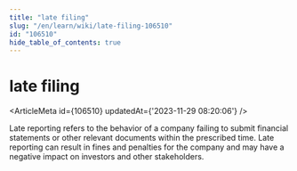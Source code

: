 ```yaml
---
title: "late filing"
slug: "/en/learn/wiki/late-filing-106510"
id: "106510"
hide_table_of_contents: true
---
```



# late filing

<ArticleMeta id={106510} updatedAt={'2023-11-29 08:20:06'} />
<div className='border-solid border-b border-t-0 my-4 border-[var(--ifm-color-gray-300)]' />

Late reporting refers to the behavior of a company failing to submit financial statements or other relevant documents within the prescribed time. Late reporting can result in fines and penalties for the company and may have a negative impact on investors and other stakeholders.
